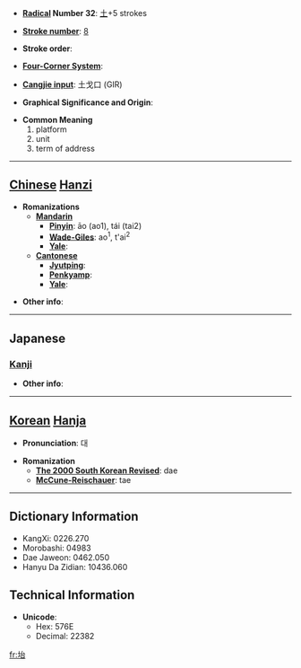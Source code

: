 * '''[[Wiktionary:Chinese radical index| Radical]] Number 32''': [[Wiktionary:Chinese radical index 土|土]]+5 strokes

* '''[[Wiktionary:Chinese total strokes index|Stroke number]]''': [[Wiktionary:Chinese total strokes index 8|8]]

* '''Stroke order''': 

* '''[[Wiktionary:Chinese four corner index|Four-Corner System]]''': 

* '''[[Wiktionary:Chinese Cangjie index|Cangjie input]]''': 土戈口 (GIR)

* '''Graphical Significance and Origin''': 

* '''Common Meaning'''
*#platform
*# unit
*# term of address


----

== [[Chinese]] [[Hanzi]] ==

* '''Romanizations'''
** '''[[Mandarin]]'''
*** '''[[Pinyin]]''': āo (ao1), tái (tai2)
*** '''[[Wade-Giles]]''': ao<sup>1</sup>, t'ai<sup>2</sup>
*** '''[[Yale]]''': 
** '''[[Cantonese]]'''
*** '''[[Jyutping]]''':
*** '''[[Penkyamp]]''': 
*** '''[[Yale]]''': 

* '''Other info''': 

----

==Japanese==
===[[Kanji]]===
{{kanji|on readings=[[だい]] (dai), [[たい]] (tai)|kun readings=[[うてな]] (utena), [[われ]] (ware)}}

* '''Other info''':  

----

== [[Korean]] [[Hanja]] ==

* '''Pronunciation''': 대

* '''Romanization'''
** '''[[The 2000 South Korean Revised Romanization|The 2000 South Korean Revised]]''': dae
** '''[[McCune-Reischauer]]''': tae

----

== Dictionary Information ==

* KangXi: 0226.270
* Morobashi: 04983
* Dae Jaweon: 0462.050
* Hanyu Da Zidian: 10436.060

== Technical Information ==

* '''Unicode''':
** Hex: 576E
** Decimal: 22382

[[fr:坮]]